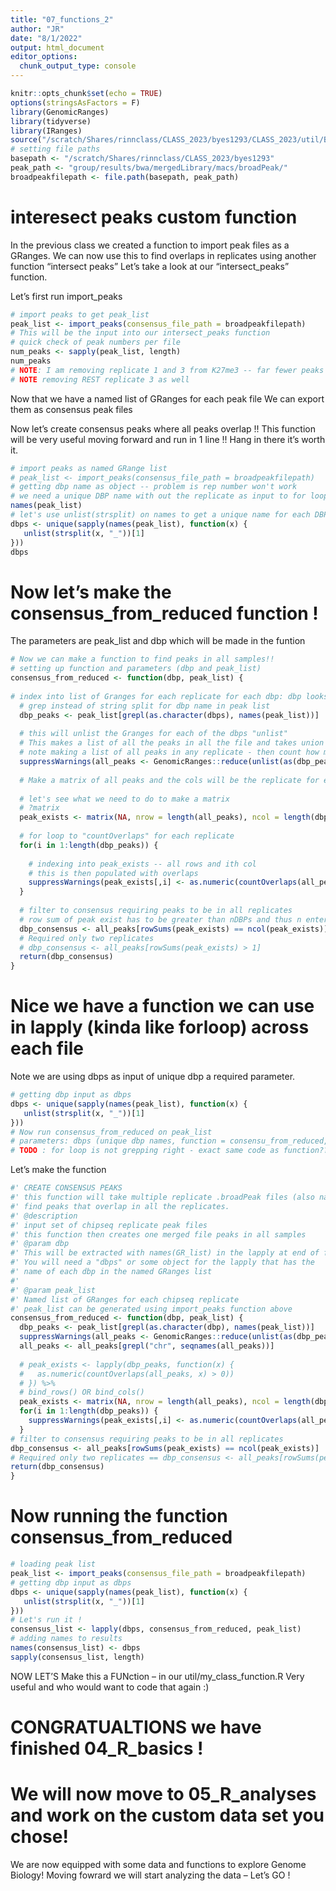 ```yaml
---
title: "07_functions_2"
author: "JR"
date: "8/1/2022"
output: html_document
editor_options: 
  chunk_output_type: console
---
```


```r
knitr::opts_chunk$set(echo = TRUE)
options(stringsAsFactors = F)
library(GenomicRanges)
library(tidyverse)
library(IRanges)
source("/scratch/Shares/rinnclass/CLASS_2023/byes1293/CLASS_2023/util/BCHM5631_functions.R")
# setting file paths
basepath <- "/scratch/Shares/rinnclass/CLASS_2023/byes1293"
peak_path <- "group/results/bwa/mergedLibrary/macs/broadPeak/"
broadpeakfilepath <- file.path(basepath, peak_path)
```

# interesect peaks custom function
In the previous class we created a function to import peak files as a GRanges.
We can now use this to find overlaps in replicates using another function
"intersect peaks" Let's take a look at our "intersect_peaks" function. 


Let's first run import_peaks 

```r
# import peaks to get peak_list
peak_list <- import_peaks(consensus_file_path = broadpeakfilepath)
# This will be the input into our intersect_peaks function
# quick check of peak numbers per file
num_peaks <- sapply(peak_list, length) 
num_peaks
# NOTE: I am removing replicate 1 and 3 from K27me3 -- far fewer peaks than the other files 
# NOTE removing REST replicate 3 as well
```

Now that we have a named list of GRanges for each peak file 
We can export them as consensus peak files


Now let's create consensus peaks where all peaks overlap 
!! This function will be very useful moving forward and run in 1 line !!
Hang in there it's worth it.

```r
# import peaks as named GRange list
# peak_list <- import_peaks(consensus_file_path = broadpeakfilepath)
# getting dbp name as object -- problem is rep number won't work
# we need a unique DBP name with out the replicate as input to for loop
names(peak_list)
# let's use unlist(strsplit) on names to get a unique name for each DBP
dbps <- unique(sapply(names(peak_list), function(x) {
   unlist(strsplit(x, "_"))[1]
}))
dbps
```

# Now let's make the consensus_from_reduced function !
The parameters are peak_list and dbp which will be made in the funtion

```r
# Now we can make a function to find peaks in all samples!!
# setting up function and parameters (dbp and peak_list)
consensus_from_reduced <- function(dbp, peak_list) {
  
# index into list of Granges for each replicate for each dbp: dbp looks like:
  # grep instead of string split for dbp name in peak list
  dbp_peaks <- peak_list[grepl(as.character(dbps), names(peak_list))]
  
  # this will unlist the Granges for each of the dbps "unlist"
  # This makes a list of all the peaks in all the file and takes union of overlaps
  # note making a list of all peaks in any replicate - then count how many times peak shows up (below)
  suppressWarnings(all_peaks <- GenomicRanges::reduce(unlist(as(dbp_peaks, "GRangesList"))))
  
  # Make a matrix of all peaks and the cols will be the replicate for each DBP
  
  # let's see what we need to do to make a matrix
  # ?matrix
  peak_exists <- matrix(NA, nrow = length(all_peaks), ncol = length(dbp_peaks))
  
  # for loop to "countOverlaps" for each replicate
  for(i in 1:length(dbp_peaks)) {
    
    # indexing into peak_exists -- all rows and ith col 
    # this is then populated with overlaps
    suppressWarnings(peak_exists[,i] <- as.numeric(countOverlaps(all_peaks, dbp_peaks[[i]]) > 0))
  }
  
  # filter to consensus requiring peaks to be in all replicates
  # row sum of peak exist has to be greater than nDBPs and thus n enteries in peak exists
  dbp_consensus <- all_peaks[rowSums(peak_exists) == ncol(peak_exists)]
  # Required only two replicates
  # dbp_consensus <- all_peaks[rowSums(peak_exists) > 1]
  return(dbp_consensus)
}
```

# Nice we have a function we can use in lapply (kinda like forloop) across each file
Note we are using dbps as input of unique dbp a required parameter.

```r
# getting dbp input as dbps
dbps <- unique(sapply(names(peak_list), function(x) {
   unlist(strsplit(x, "_"))[1]
}))
# Now run consensus_from_reduced on peak_list
# parameters: dbps (unique dbp names, function = consensu_from_reduced, peaks_list of Granges)
# TODO : for loop is not grepping right - exact same code as function????
```

Let's make the function
```r
#' CREATE CONSENSUS PEAKS
#' this function will take multiple replicate .broadPeak files (also narrow)
#' find peaks that overlap in all the replicates. 
#' @description 
#' input set of chipseq replicate peak files
#' this function then creates one merged file peaks in all samples
#' @param dbp
#' This will be extracted with names(GR_list) in the lapply at end of fun
#' You will need a "dbps" or some object for the lapply that has the 
#' name of each dbp in the named GRanges list
#' 
#' @param peak_list
#' Named list of GRanges for each chipseq replicate
#' peak_list can be generated using import_peaks function above
consensus_from_reduced <- function(dbp, peak_list) {
  dbp_peaks <- peak_list[grepl(as.character(dbp), names(peak_list))]
  suppressWarnings(all_peaks <- GenomicRanges::reduce(unlist(as(dbp_peaks, "GRangesList"))))
  all_peaks <- all_peaks[grepl("chr", seqnames(all_peaks))]
  
  # peak_exists <- lapply(dbp_peaks, function(x) {
  #   as.numeric(countOverlaps(all_peaks, x) > 0))
  # }) %>%
  # bind_rows() OR bind_cols()
  peak_exists <- matrix(NA, nrow = length(all_peaks), ncol = length(dbp_peaks))
  for(i in 1:length(dbp_peaks)) {
    suppressWarnings(peak_exists[,i] <- as.numeric(countOverlaps(all_peaks, dbp_peaks[[i]]) > 0))
  }
# filter to consensus requiring peaks to be in all replicates
dbp_consensus <- all_peaks[rowSums(peak_exists) == ncol(peak_exists)]
# Required only two replicates == dbp_consensus <- all_peaks[rowSums(peak_exists) > 1]
return(dbp_consensus)
}
```

# Now running the function consensus_from_reduced

```r
# loading peak list
peak_list <- import_peaks(consensus_file_path = broadpeakfilepath)
# getting dbp input as dbps
dbps <- unique(sapply(names(peak_list), function(x) {
   unlist(strsplit(x, "_"))[1]
}))
# Let's run it !
consensus_list <- lapply(dbps, consensus_from_reduced, peak_list)
# adding names to results
names(consensus_list) <- dbps
sapply(consensus_list, length)
```


NOW LET'S Make this a FUNction -- in our util/my_class_function.R 
Very useful and who would want to code that again :)

# CONGRATUALTIONS we have finished 04_R_basics !
# We will now move to 05_R_analyses and work on the custom data set you chose!

We are now equipped with some data and functions to explore Genome Biology!
Moving fowrard we will start analyzing the data -- Let's GO !